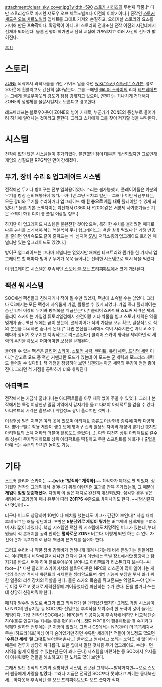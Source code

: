 attachment:/clear_sky_cover.jpg?width=590
[[스토커 시리즈]]의 두번째 작품.[* 다만 스토리상으로 따지면 섀도우 오브 체르노빌보다 이전의 이야기이다.] 전작인 [[스토커 섀도우 오브 체르노빌]]의 맵세트를 그대로 가져와 손질하고, 오리지날 스토리와 요소를 가미해 만든 '''후속작'''이다. 확장팩이 아니다!! 스토리의 전개또한 전작 이전의 시간대에서 전개가 되어간다. 물론 진행이 되가면서 전작 시점에 가까워지고 여러 사건의 전모가 밝혀진다.

[[목차]]

= 스토리 =
[[ZONE]] 외곽에서 과학자들을 위한 가이드 일을 하던 [[wiki:"스카(스토커)" 스카]]는, 블로우아웃에 휩쓸리고도 간신히 살아남는다. 그를 구해낸 [[클리어 스카이]]의 리더 [[레드베데프]]는 그에게 블로우아웃의 강도가 점점 강해지고 있으며, 언젠가는 지나치게 거대해져 ZONE의 생명체를 몰살시킬지도 모른다고 경고한다.

레드베데프는 블로우아웃이 ZONE의 방어 기제로, 누군가가 ZONE의 중심부로 들어가려 하기에 일어나는 것이라고 말한다. 그리고 스카에게 그를 찾아 저지할 것을 부탁한다. 
= 시스템 =
전작에 없던 많은 시스템들이 추가되었다. 불편했던 점이 대부분 개선되었지만 그로인해 게임의 성질또한 RPG적인 면이 강해졌다.

== 무기, 장비 수리 & 업그레이드 시스템 ==
전작에선 무기나 방어구는 전부 일회용이었다. 수리는 불가능했고, 플레이어들은 여분의 무기를 항상 준비해놓아야 했다.--아니면 그냥 닥치고 칼전-- 그러나 이번 작품부터는, 모든 장비와 무기를 수리하거나 업그레이드 해 '''한 총으로 게임 내내''' 플레이할 수 있게 되었다.[* 물론 기본 스펙차이는 여전해서 G36이나 F2000같은 서방제 사기총기들은 기본 스펙이 하위 티어 총 풀업 이상일 정도.]

하지만 이 업그레이드 시스템은 불완전한 것이었으며, 특히 한 수치를 올리려면 때때로 다른 수치를 포기해야 하는 복불복식 무기 업그레이드는 욕을 왕창 먹었다.[* 가령 반동을 줄이면 연사속도도 같이 줄어드는 식. 심지어 [[SVU]] 저격소총의 업그레이드 트리엔 페널티만 있는 업그레이드도 있었다.]

방어구 업그레이드는 그나마 페널티는 없었지만 애매한 테크트리와 뭔가를 한 가지씩 업그레이드 할 때마다 방어구 무게가 쭉쭉 늘어나는 신비한 시스템으로 역시 욕을 먹었다.

이 업그레이드 시스템은 후속작인 [[스토커 콜 오브 프리피야트]]에서 크게 개선된다.
== 팩션 워 시스템 ==
SOC에선 팩션들과 친해지거나 적이 될 수만 있었지, 팩션에 소속될 수는 없었다. 그러나 CS에서는 모든 팩션에 자유롭게 가입, 활동할 수 있게 되었다. 가입 즉시 플레이어는 중간 티어 이상의 무기와 방어복을 지급받는다.[* 클리어 스카이와 스토커 세력은 제외. 클리어 스카이는 가입겸 튜토리얼겸해서 샷건이랑 기타 약물을 받고 스토커 세력은 약물 몇개가 끝.] 팩션 워에는 끝이 있는데, 플레이어가 적의 거점을 모두 확보, 결정적으로 적의 본진을 파괴하면 끝나게 된다.[* 다만 본진을 파괴해도 적이 사라지는건 아니고 소수에다가 장비가 호구지만 지속적으로 리스폰된다.] 클리어 스카이 세력을 제외하면 적 세력의 본진을 확보시 어마어마한 보상을 받게된다.

들어갈 수 있는 팩션은 [[클리어 스카이]], [[스토커 세력]], [[밴디트]], [[듀티 세력]], [[프리덤 세력]] 이다.[* 참고로 모드 중 팩션 커멘더란 모드가 있는데 이 모드는 군 세력과 모노리스 세력도 들어갈 수 있다!!!]. 적 거점을 점령하다 보면 리젠되는 아군 세력의 무장이 점점 좋아진다. 그러면 적 거점을 공략하기 더욱 쉬워진다.
== 아티팩트 ==
전작에서는 가끔식 굴러다니는 아티팩트들을 아무 제약 없이 주울 수 있었다. 그러나 본작에서는 특정 이상현상 밀집 지역에서 감지기를 들고 다녀야 아티팩트를 얻을 수 있다. 아티팩트의 가격은 올랐으나 위험성도 같이 올라버린 것이다.

이상현상 밀집 지역은 여러 곳에 있으며 아티팩트 종류도 이상현상 종류에 따라 다양하다. 방어구별로 착용 제한이 생긴 탓에 방어구 간의 활용도 차이와 개성이 생기긴 했지만 아티팩트의 스펙 저하와 더불어 활용도도 줄었다(...). 다만 여전히 상위 아티팩트로 갈수록 성능이 무지막지하므로 상위 아티팩트를 떡칠하고 무한 스프린트를 해대거나 출혈을 아예 씹는 수준의 먼치킨 놀이도 가능.
= 기타 =
스토커 클리어 스카이는 ~~'''[wiki:"발적화" 개적화]~~''' 최적화가 제대로 안 되었다. 싱거웠던 전작의 그래픽에서 벗어나기 위해 이런저런 효과를 잔뜩 추가했는데, 그 때문에 '''게임이 엄청 뚱뚱해졌다.''' 다행히 이 점은 패치로 완전히 개선되었다. 심각한 경우 같은 세팅에서 프레임이 패치 유무에 따라 '''20FPS''' 수준으로 차이나기도 한다. ~~[병신같지만 멋있어]~~

더구나 버그도 상당하여 10번이나 패치를 했는데도 버그가 간간이 보인다[* 사실 패치 후의 버그는 애들 장난이다. 초판은 '''5분단위로 게임이 튕기는''' 버그계의 신세계를 보여주며 자비없이 까였다.]. 핵심 시스템인 팩션 워 시스템에도 치명적인 버그가 있는데, 부대원들이 적 본거지를 공격 안하는 '''평화로운 ZONE''' 버그다. 이렇게 되면 하는 수 없이 자신이 혼자 독고다이로 상대 팩션의 본거지를 쓸어야 한다.

그리고 수리비나 약품 장비 강화비가 엄청나게 깨져 나가는데 비해 돈벌기는 힘들어졌다. 아티팩트가 바닥에 굴러다니던 전작과 달리 이번에는 특별 장소에서'''만''' 등장하고 탐지기를 반드시 써야 하며 블로우아웃이 일어나도 아티팩트가 리스폰되지 않는다--씨foot--.[* 다만 클리어 스카이에서의 블로우아웃은 NPC의 리스폰이 많이 일어나는 게임의 특성상 적이나 뮤턴트의 시체들을 정리함으로써 게임 기능에 부담을 주지 않기 위한 일종의 리셋 장치의 역할을 한다. 물론 스카의 목숨을 쥐고흔드는 역할도.--야 임마--] 이걸 모르고 멋대로 세력전쟁에 끼어들었다간 파산하는 수가 있다. 돈을 벌거나 쓰는 데 상당히 신경써줘야 한다.

패치가 필수일 정도로 버그가 많고 최적화가 잘 안되었긴 했지만 그래도 게임 시스템이나 NPC의 인공지능 등 SOC보다 진일보된 후속작을 보여주려 한 노력이 많이 들어간 게임이다. 가령 전작인 SOC에서는 NPC들의 인공지능이 후속작에 비하면 비교적 단순하여(물론 인공지능 자체는 좋은 편이다) 어느정도 NPC들의 행동패턴만 잘 숙지하고 엄폐만 잘하면 전투에는 큰 지장이 없었다. 그러나 CS에서는 NPC들이 더 똑똑해져서 무슨 [하프라이프]마냥 어디 숨어있기만 하면 수류탄 세례가[* 적들이 어느정도 많으면 ''''수류탄 세례' 말 그대로''' 날아들어온다...] 들어오고 엄폐하고 쏘려는 노력도 꽤 많이하기 때문에 전투가 상당히 까다롭다. 또한 앞에서 말한 것처럼 무기 업그레이드, 수리나 먼 지역을 쉽게 이동할 수 있는(단 돈이 꽤나 든다) 시스템을 마련하는 등 SOC에서 유저들이 아쉬워했던 점들을 해소하고자 한 노력도 많이 보인다.

그래서 일단 전작의 인기와 실험적인 시스템, 진보된 그래픽~~발적화지만~~으로 스토커 팬들에게 사랑을 받'''았'''다. 그러나 지금은 전작인 SOC보다 못하다고 까이는 동네북신세... 하다못해 후속작인 콜 오브 프리피야트보다 모드 숫자가 적다.

